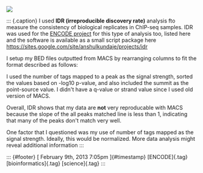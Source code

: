 

![](../../media/42706529086.png)

::: {.caption}
I used **IDR (irreproducible discovery rate)** analysis fto measure the
consistency of biological replicates in ChIP-seq samples. IDR was used
for the [ENCODE project](http://www.encodestatistics.org/%20) for this
type of analysis too, listed here and the software is available as a
small script package here
<https://sites.google.com/site/anshulkundaje/projects/idr>

I setup my BED files outputted from MACS by rearranging columns to fit
the format described as follows:

I used the number of tags mapped to a peak as the signal strength,
sorted the values based on -log10 p-value, and also included the summit
as the point-source value. I didn't have a q-value or strand value since
I used old version of MACS.

Overall, IDR shows that my data are **not** very reproducable with MACS
because the slope of the all peaks matched line is less than 1,
indicating that many of the peaks don't match very well.

One factor that I questioned was my use of number of tags mapped as the
signal strength. Ideally, this would be normalized. More data analysis
might reveal additional information
:::

::: {#footer}
[ February 9th, 2013 7:05pm ]{#timestamp} [ENCODE]{.tag}
[bioinformatics]{.tag} [science]{.tag}
:::


